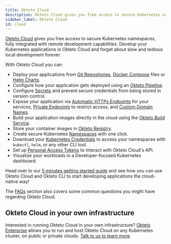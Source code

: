 ```yaml
---
title: Okteto Cloud
description: Okteto Cloud gives you free access to secure Kubernetes namespaces, fully integrated with remote development capabilities
sidebar_label: Okteto Cloud
id: cloud
---
```


[Okteto Cloud](https://cloud.okteto.com/#/?origin=docs) gives you free access to secure Kubernetes namespaces, fully integrated with remote development capabilities.
Develop your Kubernetes applications in Okteto Cloud and forget about slow and tedious local development forever.

With Okteto Cloud you can:

- Deploy your applications from [Git Repositories](/docs/0.10/cloud/deploy-from-git/), [Docker Compose](/docs/0.10/tutorials/stacks-getting-started/) files or [Helm Charts](/docs/0.10/cloud/deploy-from-helm/).
- Configure how your application gets deployed using an [Okteto Pipeline](/docs/0.10/cloud/okteto-pipeline).
- Configure [Secrets](/docs/0.10/cloud/secrets/) and prevent secure credentials from being stored in version control.
- Expose your application via [Automatic HTTPs Endpoints](/docs/0.10/cloud/ssl/) for your services, [Private Endpoints](/docs/0.10/cloud/private-endpoints/) to restrict access, and [Custom Domain Names](/docs/0.10/cloud/custom-domains/).
- Build your application images directly in the cloud using the [Okteto Build Service](/docs/0.10/cloud/build).
- Store your container images in [Okteto Registry](/docs/0.10/cloud/registry).
- Create secure Kubernetes [Namespaces](/docs/0.10/cloud/namespaces/) with one click.
- Download your [Kubernetes Credentials](/docs/0.10/cloud/credentials/) to access your namespaces with `kubectl`, `helm`, or any other CLI tool.
- Set up [Personal Access Tokens](/docs/0.10/cloud/personal-access-tokens/) to interact with Okteto Cloud's API.
- Visualize your workloads in a Developer-focused Kubernetes dashboard.

Head over to our [5 minutes getting started guide](/docs/0.10/getting-started/) and see how you can use Okteto Cloud and Okteto CLI to start developing applications the cloud-native way!

The [FAQs](/docs/0.10/reference/faqs) section also covers some common questions you might have regarding Okteto Cloud.

## Okteto Cloud in your own infrastructure

Interested in running Okteto Cloud in your own infrastructure? [Okteto Enterprise](/docs/0.10/enterprise/) allows you to run and host Okteto Cloud on any Kubernetes cluster, on public or private clouds. [Talk to us to learn more](https://www.okteto.com/get-demo/).